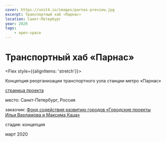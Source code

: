 ```yaml
---
cover: https://unit4.io/images/parnas-preview.jpg
excerpt: Транспортный хаб «Парнас»
location: Санкт-Петербург
year: 2020
tags:
    - open-space
---
```

# Транспортный хаб «Парнас»

<Flex style={{alignItems: 'stretch'}}>
<Flex col>

Концепция реорганизации транспортного узла станции метро «Парнас»

<p style={{flex: '0 1 auto'}}>

[страница проекта](https://spb2019.city4people.ru/project/parnas)
</p>
</Flex>

<div>
<p><BlackHighlight>место:</BlackHighlight> Санкт-Петербург, Россия</p>

[]()<p><BlackHighlight>заказчик:</BlackHighlight> [Фонд содействия развитию городов «Городские проекты Ильи Варламова и Максима Каца»](https://city4people.ru/)</p>

<p><BlackHighlight>стадия:</BlackHighlight> концепция</p>

март 2020
</div>
</Flex>

<Image src="/images/parnas-preview.jpg" alt="" /> 



